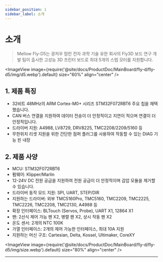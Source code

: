 ```yaml
---
sidebar_position: 1
sidebar_label: 소개
---
```




# 소개

> Mellow Fly-D5는 광저우 맘런 전자 과학 기술 유한 회사의 Fly3D 보드 연구 개발 팀이 출시한 고성능 3D 프린터 보드로 최대 5개의 스텝 모터를 지원합니다.


<ImageView image={require('@site/docs/ProductDoc/MainBoard/fly-d/fly-d5/img/d5.webp').default} size="60%" align="center" />

## **1. 제품 특징**

* 32비트 48MHz의 ARM Cortex-M0+ 시리즈 STM32F072RBT6 주요 칩을 채택했습니다.
* CAN 버스 연결을 지원하여 데이터 전송이 더 안정적이고 지연이 적으며 연결이 더 안정적입니다.
* 드라이버 지원: A4988, LV8729, DRV8225, TMC2208/2209/5160 등
* 무한위치 리셋 지원을 위한 간단한 점퍼 플러그를 사용하여 작동할 수 있는 DIAG 기능 핀 내장

## 2. 제품 사양

* MCU: STM32F072RBT6
* 펌웨어: Klipper/Marlin
* 12-24V DC 전원 공급을 지원하여 전원 공급이 더 안정적이며 감압 모듈을 제거할 수 있습니다.
* 드라이버 동작 모드 지원: SPI, UART, STEP/DIR
* 지원하는 드라이버: 외부 TMC5160Pro, TMC5160, TMC2209, TMC2225, TMC2226, TMC2208, TMC2130, A4988 등
* 확장 인터페이스: BLTouch (Servos, Probe), UART X1, 12864 X1
* 팬: 2선식 제어 가능 팬 X2, 병렬 팬 X2, 상시 작동 팬 X2
* 온도 센서: 2개의 NTC 100K
* 가열 인터페이스: 2개의 제어 가능한 인터페이스, 최대 10A 지원
* 지원하는 머신 구조: Cartesian, Delta, Kossel, Ultimaker, CoreXY

<ImageView image={require('@site/docs/ProductDoc/MainBoard/fly-d/fly-d5/img/size.webp').default} size="80%" align="center" />

----
